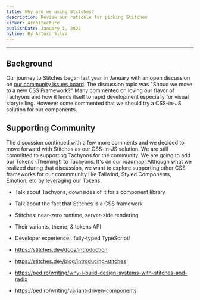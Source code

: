 ```yaml
---
title: Why are we using Stitches?
description: Review our rationle for picking Stitches
kicker: Architecture
publishDate: January 1, 2022
byline: By Arturo Silva
---
```


---

## Background

Our journey to Stitches began last year in January with an open discussion on [our community issues board](https://github.com/WPMedia/site-components/issues/584). The discussion topic was "Shoud we move to a new CSS Framework?" Many commented on loving our flavor of Tachyons and how it lends itself to rapid development especially for visual storytelling. However some commented that we should try a CSS-in-JS solution for our components.

## Supporting Community

The discussion continued with a few more comments and we decided to move forward with Stitches as our CSS-in-JS solution. We are still committed to supporting Tachyons for the community. We are going to add our Tokens (Theming!) to Tachyons. It's on our roadmap! Although what we realized during that discussion, we want to explore supporting other CSS frameworks for our commmunity like Tailwind, Styled Components, Emotion, etc by leveraging our Tokens.

- Talk about Tachyons, downsides of it for a component library
- Talk about the fact that Stitches is a CSS framework
- Stitches: near-zero runtime, server-side rendering
- Their variants, theme, & tokens API
- Developer experience.. fully-typed TypeScript!

- https://stitches.dev/docs/introduction
- https://stitches.dev/blog/introducing-stitches
- https://ped.ro/writing/why-i-build-design-systems-with-stitches-and-radix
- https://ped.ro/writing/variant-driven-components
